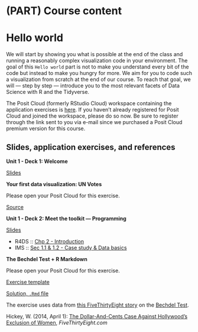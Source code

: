 # (PART) Course content {.unnumbered}

# Hello world {#hello-world}

We will start by showing you what is possible at the end of the class and running a reasonably complex visualization code in your environment.
The goal of this `Hello world` part is not to make you understand every bit of the code but instead to make you hungry for more.
We aim for you to code such a visualization from scratch at the end of our course.
To reach that goal, we will --- step by step --- introduce you to the most relevant facets of Data Science with R and the Tidyverse.

::: rstudio-cloud
The Posit Cloud (formerly RStudio Cloud) workspace containing the application exercises is [here](https://posit.cloud/spaces/389550).
If you haven't already registered for Posit Cloud and joined the workspace, please do so now.
Be sure to register through the link sent to you via e-mail since we purchased a Posit Cloud premium version for this course.
:::

## Slides, application exercises, and references

::: slide-deck
**Unit 1 - Deck 1: Welcome**

::: slides
[Slides](https://coding-intro.github.io/intro-tidyverse-2023-06/slides/u1-d01-welcome/u1-d01-welcome.html)
:::
:::

::: application-exercise
**Your first data visualization: UN Votes**

Please open your Posit Cloud for this exercise.

::: source
[Source](https://github.com/coding-intro/intro-tidyverse-2023-06/blob/master/docs/application-exercises/ae-01a-un-votes/unvotes.Rmd)
:::
:::

::: slide-deck
**Unit 1 - Deck 2: Meet the toolkit --- Programming**

::: slides
[Slides](https://coding-intro.github.io/intro-tidyverse-2023-06/slides/u1-d02-toolkit-r/u1-d02-toolkit-r.html)
:::

::: reading
-   R4DS :: [Chp 2 - Introduction](https://r4ds.had.co.nz/explore-intro.html)
-   IMS :: [Sec 1.1 & 1.2 - Case study & Data basics](https://openintro-ims.netlify.app/getting-started-with-data.html#basic-stents-strokes)
:::
:::

::: application-exercise
**The Bechdel Test + R Markdown**

Please open your Posit Cloud for this exercise.

::: source
[Exercise template](https://github.com/coding-intro/intro-tidyverse-2023-06/blob/master/docs/application-exercises/ae-02-bechdel-rmarkdown/bechdel.Rmd)
:::

::: source
[Solution, `.Rmd` file](https://github.com/coding-intro/intro-tidyverse-2023-06/blob/master/docs/application-exercises/ae-02-bechdel-rmarkdown/bechdel-solution.Rmd)
:::

::: reading
The exercise uses data from [this FiveThirtyEight story](https://fivethirtyeight.com/features/the-dollar-and-cents-case-against-hollywoods-exclusion-of-women/) on the [Bechdel Test](https://en.wikipedia.org/wiki/Bechdel_test).

Hickey, W.
(2014, April 1): [The Dollar-And-Cents Case Against Hollywood's Exclusion of Women](https://github.com/lukas-jue/intro-tidyverse-2023-january/blob/master/docs/application-exercises/ae-02-bechdel-rmarkdown/bechdel.Rmd), *FiveThirtyEight.com*
:::
:::
